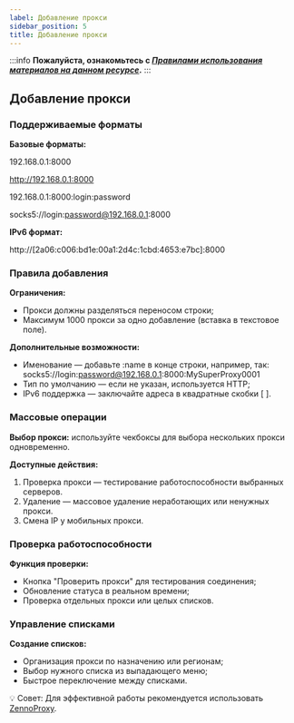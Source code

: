 ```yaml
---
label: Добавление прокси
sidebar_position: 5
title: Добавление прокси
---
```


:::info **Пожалуйста, ознакомьтесь с [*Правилами использования материалов на данном ресурсе*](../Disclaimer).**
:::  

## **Добавление прокси**

### **Поддерживаемые форматы**

**Базовые форматы:**

192.168.0.1:8000

http://192.168.0.1:8000

192.168.0.1:8000:login:password

socks5://login:password@192.168.0.1:8000


**IPv6 формат:**

http://[2a06:c006:bd1e:00a1:2d4c:1cbd:4653:e7bc]:8000


### **Правила добавления**

**Ограничения:** 
 - Прокси должны разделяться переносом строки;
 - Максимум 1000 прокси за одно добавление (вставка в текстовое поле).

**Дополнительные возможности:** 
 - Именование — добавьте :name в конце строки, например, так: 
   socks5://login:password@192.168.0.1:8000:MySuperProxy0001
 - Тип по умолчанию — если не указан, используется HTTP;
 - IPv6 поддержка — заключайте адреса в квадратные скобки [ ].

### **Массовые операции**

**Выбор прокси:**
 используйте чекбоксы для выбора нескольких прокси одновременно.

**Доступные действия:** 
 1. Проверка прокси — тестирование работоспособности выбранных серверов.
 2. Удаление — массовое удаление неработающих или ненужных прокси.
 3. Смена IP у мобильных прокси.

### **Проверка работоспособности**

**Функция проверки:** 
 - Кнопка "Проверить прокси" для тестирования соединения;
 - Обновление статуса в реальном времени;
 - Проверка отдельных прокси или целых списков.

### **Управление списками**

**Создание списков:**
 - Организация прокси по назначению или регионам;
 - Выбор нужного списка из выпадающего меню;
 - Быстрое переключение между списками.


💡 Совет: Для эффективной работы рекомендуется использовать [ZennoProxy](https://zenno.club/discussion/threads/zennoproxy-novyj-proksi-servis-ot-zennolab.127205/).

